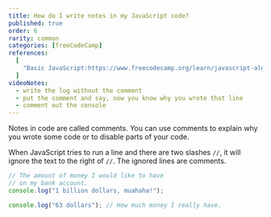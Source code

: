 ```yaml
---
title: How do I write notes in my JavaScript code?
published: true
order: 6
rarity: common
categories: [freeCodeCamp]
references:
  [
    "Basic JavaScript:https://www.freecodecamp.org/learn/javascript-algorithms-and-data-structures/basic-javascript",
  ]
videoNotes:
  - write the log without the comment
  - put the comment and say, now you know why you wrote that line
  - comment out the console
---
```


Notes in code are called comments. You can use comments to explain why you wrote some code or to disable parts of your code.

When JavaScript tries to run a line and there are two slashes `//`, it will ignore the text to the right of `//`. The ignored lines are comments.

```javascript
// The amount of money I would like to have
// on my bank account.
console.log("1 billion dollars, muahaha!");

console.log("63 dollars"); // How much money I really have.
```
